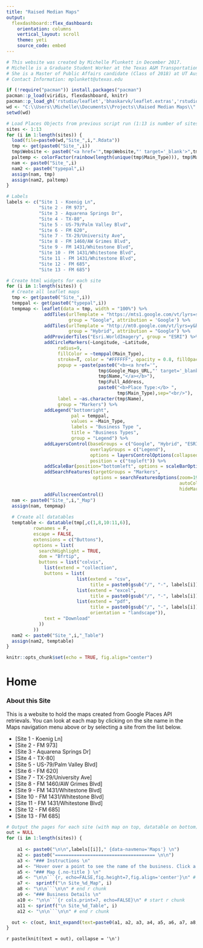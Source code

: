 ```yaml
---
title: "Raised Median Maps"
output: 
  flexdashboard::flex_dashboard:
    orientation: columns
    vertical_layout: scroll
    theme: yeti
    source_code: embed
---
```


```r

# This website was created by Michelle Plunkett in December 2017. 
# Michelle is a Graduate Student Worker at the Texas A&M Transportation Institute.
# She is a Master of Public Affairs candidate (Class of 2018) at UT Austin's LBJ School of Public Affairs.
# Contact Information: mplunkett@utexas.edu

if (!require("pacman")) install.packages("pacman")
pacman::p_load(viridis, flexdashboard, knitr)
pacman::p_load_gh('rstudio/leaflet','bhaskarvk/leaflet.extras','rstudio/DT')
wd <- "C:\\Users\\Michelle\\Documents\\Projects\\Raised Median Maps\\"
setwd(wd)

# Load Places Objects from previous script run (1:13 is number of sites total)
sites <- 1:13
for (i in 1:length(sites)) {
  load(file=paste0(wd,"Site_",i,".Rdata"))
  tmp <- get(paste0("Site_",i))
  tmp$Website <- paste0("<a href='",tmp$Website,"' target='_blank'>",tmp$Website,"</a>")
  paltemp <- colorFactor(rainbow(length(unique(tmp$Main_Type))), tmp$Main_Type)
  nam <- paste0("Site_",i)
  nam2 <- paste0("typepal",i)
  assign(nam, tmp)
  assign(nam2, paltemp)
}

# Labels
labels <- c("Site 1 - Koenig Ln", 
            "Site 2 - FM 973", 
            "Site 3 - Aquarena Springs Dr", 
            "Site 4 - TX-80", 
            "Site 5 - US-79/Palm Valley Blvd", 
            "Site 6 - FM 620",
            "Site 7 - TX-29/University Ave",
            "Site 8 - FM 1460/AW Grimes Blvd",
            "Site 9 - FM 1431/Whitestone Blvd",
            "Site 10 - FM 1431/Whitestone Blvd",
            "Site 11 - FM 1431/Whitestone Blvd",
            "Site 12 - FM 685",
            "Site 13 - FM 685")

# Create html widgets for each site
for (i in 1:length(sites)) {
  # Create all leaflet maps
  tmp <- get(paste0("Site_",i))
  temppal <- get(paste0("typepal",i))
  tempmap <- leaflet(data = tmp, width = "100%") %>%
              addTiles(urlTemplate = "https://mts1.google.com/vt/lyrs=s&hl=en&src=app&x={x}&y={y}&z={z}&s=G", 
                       group = "Google", attribution = 'Google') %>%
              addTiles(urlTemplate = "http://mt0.google.com/vt/lyrs=y&hl=en&x={x}&y={y}&z={z}&s=Ga", 
                       group = "Hybrid", attribution = "Google") %>%
              addProviderTiles("Esri.WorldImagery", group = "ESRI") %>%
              addCircleMarkers(~Longitude, ~Latitude, 
                   radius=9, 
                   fillColor = ~temppal(Main_Type), 
                   stroke=T, color = "#FFFFFF", opacity = 0.8, fillOpacity = 0.9, 
                   popup = ~paste(paste0("<b><a href='",
                                  tmp$Google_Maps_URL,"' target='_blank'>",
                                  tmp$Name,"</a></b>"),
                                  tmp$Full_Address,
                                  paste0("<b>Place Type:</b> ",
                                         tmp$Main_Type),sep="<br/>"), 
                   label = ~as.character(tmp$Name),
                   group = "Markers") %>%
              addLegend("bottomright", 
                        pal = temppal, 
                        values = ~Main_Type, 
                        labels = "Business Type ", 
                        title = "Business Types", 
                        group = "Legend") %>%
              addLayersControl(baseGroups = c("Google", "Hybrid", "ESRI"), 
                               overlayGroups = c("Legend"), 
                               options = layersControlOptions(collapsed = FALSE), 
                               position = c("topleft")) %>%
              addScaleBar(position="bottomleft", options = scaleBarOptions(metric=F)) %>%
              addSearchFeatures(targetGroups = "Markers", 
                                options = searchFeaturesOptions(zoom=19, 
                                                                autoCollapse = TRUE, 
                                                                hideMarkerOnCollapse = TRUE)) %>%
              addFullscreenControl()
  nam <- paste0("Site_",i,"_Map")
  assign(nam, tempmap)
  
  # Create all datatables
  temptable <- datatable(tmp[,c(1,8,10:11,6)], 
          rownames = F, 
          escape = FALSE,
          extensions = c("Buttons"), 
          options = list(
            searchHighlight = TRUE,
            dom = "Bfrtip",
            buttons = list("colvis",
              list(extend = "collection",
              buttons = list(
                          list(extend = "csv", 
                               title = paste0(gsub("/", "-", labels[i]))),
                          list(extend = "excel", 
                               title = paste0(gsub("/", "-", labels[i]))),
                          list(extend = "pdf", 
                               title = paste0(gsub("/", "-", labels[i])),
                               orientation = "landscape")),
              text = "Download"
            ))
          ))
  nam2 <- paste0("Site_",i,"_Table")
  assign(nam2, temptable)
}

knitr::opts_chunk$set(echo = TRUE, fig.align="center")
```

Home
=====================================

### About this Site


This is a website to hold the maps created from Google Places API retrievals. You can look at each map by clicking on the site name in the Maps navigation menu above or by selecting a site from the list below. 

- [Site 1 - Koenig Ln]
- [Site 2 - FM 973]
- [Site 3 - Aquarena Springs Dr]
- [Site 4 - TX-80]
- [Site 5 - US-79/Palm Valley Blvd]
- [Site 6 - FM 620]
- [Site 7 - TX-29/University Ave]
- [Site 8 - FM 1460/AW Grimes Blvd]
- [Site 9 - FM 1431/Whitestone Blvd]
- [Site 10 - FM 1431/Whitestone Blvd]
- [Site 11 - FM 1431/Whitestone Blvd]
- [Site 12 - FM 685]
- [Site 13 - FM 685]


```r
# Output the pages for each site (with map on top, datatable on bottom)
out = NULL
for (i in 1:length(sites)) {
                           
    a1 <- paste0("\n\n",labels[[i]]," {data-navmenu='Maps'} \n")
    a2 <- paste0("===================================== \n\n")
    a3 <- "### Instructions \n"
    a4 <- "Hover over a point to see the name of the business. Click a point to see its address and a link to the business's Google Maps page. \n\n"
    a5 <- "### Map {.no-title } \n"
    a6 <- "\n\n```{r, echo=FALSE,fig.height=7,fig.align='center'}\n" # start r chunk
    a7 <-  sprintf("\n Site_%d_Map", i)
    a8 <- "\n\n```\n\n" # end r chunk
    a9 <- "### Business Details \n"
    a10 <- "\n\n```{r cols.print=7, echo=FALSE}\n" # start r chunk
    a11 <- sprintf("\n Site_%d_Table", i)
    a12 <- "\n\n```\n\n" # end r chunk

  out <- c(out, knit_expand(text=paste0(a1, a2, a3, a4, a5, a6, a7, a8, a9, a10, a11, a12)))
}
```

`r paste(knit(text = out), collapse = '\n')`